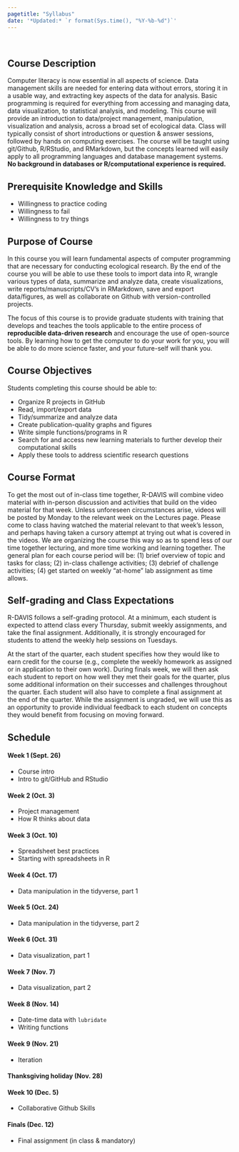 ```yaml
---
pagetitle: "Syllabus"
date: '*Updated:* `r format(Sys.time(), "%Y-%b-%d")`'
---
```


<br>

## Course Description

Computer literacy is now essential in all aspects of science. Data management skills are needed for entering data without errors, storing it in a usable way, and extracting key aspects of the data for analysis. Basic programming is required for everything from accessing and managing data, data visualization, to statistical analysis, and modeling. This course will provide an introduction to data/project management, manipulation, visualization and analysis, across a broad set of ecological data. Class will typically consist of short introductions or question & answer sessions, followed by hands on computing exercises. The course will be taught using git/Github, R/RStudio, and RMarkdown, but the concepts learned will easily apply to all programming languages and database management systems. **No background in databases or R/computational experience is required.**

## Prerequisite Knowledge and Skills

- Willingness to practice coding
- Willingness to fail
- Willingness to try things

## Purpose of Course

In this course you will learn fundamental aspects of computer programming that are necessary for conducting ecological research. By the end of the course you will be able to use these tools to import data into R, wrangle various types of data, summarize and analyze data, create visualizations, write reports/manuscripts/CV’s in RMarkdown, save and export data/figures, as well as collaborate on Github with version-controlled projects.  

The focus of this course is to provide graduate students with training that develops and teaches the tools applicable to the entire process of **reproducible data-driven research** and encourage the use of open-source tools. By learning how to get the computer to do your work for you, you will be able to do more science faster, and your future-self will thank you.

## Course Objectives

Students completing this course should be able to:

 - Organize R projects in GitHub
 - Read, import/export data
 - Tidy/summarize and analyze data
 - Create publication-quality graphs and figures
 - Write simple functions/programs in R
 - Search for and access new learning materials to further develop their computational skills
 - Apply these tools to address scientific research questions

## Course Format  

To get the most out of in-class time together, R-DAVIS will combine video material with in-person discussion and activities that build on the video material for that week. Unless unforeseen circumstances arise, videos will be posted by Monday to the relevant week on the Lectures page. Please come to class having watched the material relevant to that week's lesson, and perhaps having taken a cursory attempt at trying out what is covered in the videos. We are organizing the course this way so as to spend less of our time together lecturing, and more time working and learning together. The general plan for each course period will be: (1) brief overview of topic and tasks for class; (2) in-class challenge activities; (3) debrief of challenge activities; (4) get started on weekly "at-home" lab assignment as time allows.

## Self-grading and Class Expectations 
R-DAVIS follows a self-grading protocol. At a minimum, each student is expected to attend class every Thursday, submit weekly assignments, and take the final assignment. Additionally, it is strongly encouraged for students to attend the weekly help sessions on Tuesdays.

At the start of the quarter, each student specifies how they would like to earn credit for the course (e.g., complete the weekly homework as assigned or in application to their own work). During finals week, we will then ask each student to report on how well they met their goals for the quarter, plus some additional information on their successes and challenges throughout the quarter. Each student will also have to complete a final assignment at the end of the quarter. While the assignment is ungraded, we will use this as an opportunity to provide individual feedback to each student on concepts they would benefit from focusing on moving forward. 

## Schedule  

#### Week 1 (Sept. 26)
- Course intro
- Intro to git/GitHub and RStudio

#### Week 2 (Oct. 3)
- Project management
- How R thinks about data
 
#### Week 3 (Oct. 10)
- Spreadsheet best practices
- Starting with spreadsheets in R

#### Week 4 (Oct. 17)
- Data manipulation in the tidyverse, part 1

#### Week 5 (Oct. 24)
- Data manipulation in the tidyverse, part 2

#### Week 6 (Oct. 31)
- Data visualization, part 1

#### Week 7 (Nov. 7)
- Data visualization, part 2  

#### Week 8 (Nov. 14) 
- Date-time data with `lubridate`
- Writing functions

#### Week 9 (Nov. 21)
- Iteration 

#### Thanksgiving holiday (Nov. 28)   

#### Week 10 (Dec. 5)
- Collaborative Github Skills

#### Finals (Dec. 12)
- Final assignment (in class & mandatory)


